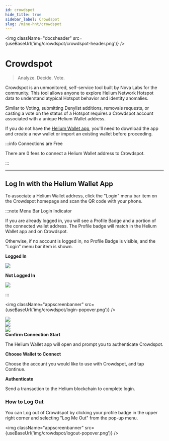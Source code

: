 ```yaml
---
id: crowdspot
hide_title: true
sidebar_label: Crowdspot
slug: /mine-hnt/crowdspot
---
```



<img className="docsheader" src={useBaseUrl('img/crowdspot/crowdspot-header.png')} />

# Crowdspot

> Analyze. Decide. Vote.

Crowdspot is an unmonitored, self-service tool built by Nova Labs for the community. This tool
allows anyone to explore Helium Network Hotspot data to understand atypical Hotspot behavior and
identity anomalies.

Similar to Voting, submitting Denylist additions, removals requests, or casting a vote on the status
of a Hotspot requires a Crowdspot account associated with a unique Helium Wallet address.

If you do not have the [Helium Wallet app](/wallets/helium-wallet-app), you'll need to download the
app and create a new wallet or import an existing wallet before proceeding.

:::info Connections are Free

There are 0 fees to connect a Helium Wallet address to Crowdspot.

:::

---

## Log In with the Helium Wallet App

To associate a Helium Wallet address, click the "Login" menu bar item on the Crowdspot homepage and
scan the QR code with your phone.

:::note Menu Bar Login Indicator

If you are already logged in, you will see a Profile Badge and a portion of the connected wallet
address. The Profile badge will match in the Helium Wallet app and on Crowdspot.

Otherwise, if no account is logged in, no Profile Badge is visible, and the "Login" menu bar item is
shown.

<div class="container" style={{ padding: 0, paddingTop: 0 }}>
  <div class="row">
    <div class="col col--6" style={{ marginBottom: 0 }}>
      <p>
        <b>Logged In</b>
      </p>
      <img className="homeicon" src={useBaseUrl('img/crowdspot/account-logged-in.png')} />
    </div>
    <div class="col col--6" style={{ marginBottom: 0 }}>
      <p>
        <b>Not Logged In</b>
      </p>
      <img className="homeicon" src={useBaseUrl('img/crowdspot/account-not-logged-in.png')} />
    </div>
  </div>
</div>

:::

<img className="appscreenbanner" src={useBaseUrl('img/crowdspot/login-popover.png')} />

<div class="container" style={{ padding: 0, paddingTop: 0 }}>
  <div class="row">
    <div class="col col--4" style={{ marginBottom: 0 }}>
      <img className="appscreen" src={useBaseUrl('img/crowdspot/wallet-connect-prompt.png')} />
    </div>
    <div class="col col--4" style={{ marginBottom: 0 }}>
      <img
        className="appscreen"
        src={useBaseUrl('img/crowdspot/wallet-connect-choose-account.png')}
      />
    </div>
    <div class="col col--4" style={{ marginBottom: 0 }}>
      <img
        className="appscreen"
        src={useBaseUrl('img/crowdspot/wallet-connect-sending-transaction.png')}
      />
    </div>
  </div>
  <div class="row">
    <div class="col col--4" style={{ marginBottom: 0 }}>
      <b>Confirm Connection Start</b>
      <p>The Helium Wallet app will open and prompt you to authenticate Crowdspot.</p>
    </div>
    <div class="col col--4" style={{ marginBottom: 0 }}>
      <b>Choose Wallet to Connect</b>
      <p>Choose the account you would like to use with Crowdspot, and tap Continue.</p>
    </div>
    <div class="col col--4" style={{ marginBottom: 0 }}>
      <b>Authenticate</b>
      <p>Send a transaction to the Helium blockchain to complete login.</p>
    </div>
  </div>
</div>

### How to Log Out

You can Log out of Crowdspot by clicking your profile badge in the upper right corner and selecting
"Log Me Out" from the pop-up menu.

<img className="appscreenbanner" src={useBaseUrl('img/crowdspot/logout-popover.png')} />

